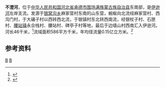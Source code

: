 '''不澄河'''，位于[[中华人民共和国|中华人民共和国]][[河北省|河北省]][[承德市|承德市]][[围场满族蒙古族自治县|围场满族蒙古族自治县]]东南部，是[[伊逊河|伊逊河]]左岸支流。发源于[[银窝沟乡|银窝沟乡]]麻家营村东南的山东营，蜿蜒向北流经麻家营村、西沟门村，于大碾子村以西转西北流，于银镇村东北转西南流，经银杖子村、石匣村、[[腰站镇_(围场县)|腰站镇]]永合栈村、腰站村、碑亭子村等地，最后于边墙山村西南汇入伊逊河。河长46千米，<ref>{{Cite journal| issn = 1674-6813| issue = 7| pages = 176–178,186| last = 张东来| title = 围场县不澄河流域水资源状况分析| journal = 科教导刊-电子版（下旬）| accessdate = | date = 2017| url = |id={{WFD|periodical/kjdkdz-xx201707135}}. {{CQVIP|7000290736}} }}</ref>流域面积586平方千米，年均径流量0.15亿立方米。<ref name="中国河湖大典">{{cite book zh |author=《[[中国河湖大典|中国河湖大典]]》编纂委员会 |title=《中国河湖大典·海河卷》 |format=M |edition=1 |location=北京 |publisher=中国水利水电出版社 |date=2013年1月 |pages=225页 |id= ISBN 978-7-5170-0563-6}}</ref>
==参考资料==
{{reflist}}
{{China-river-stub}}
[[Category:河北河流|B]]
[[Category:滦河|B]]